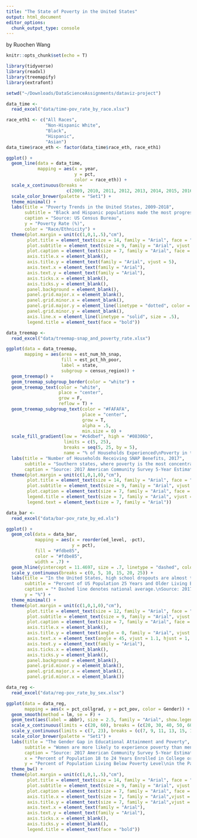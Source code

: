 ```yaml
---
title: "The State of Poverty in the United States"
output: html_document
editor_options: 
  chunk_output_type: console
---
```


by Ruochen Wang

```r
knitr::opts_chunk$set(echo = T)

```

```r
library(tidyverse)
library(readxl)
library(treemapify)
library(extrafont)

setwd("~/Downloads/DataScienceAssignments/dataviz-project")

```

```r

data_time <-
  read_excel("data/time-pov_rate_by_race.xlsx")

race_eth1 <- c("All Races",
               "Non-Hispanic White",
               "Black",
               "Hispanic",
               "Asian")
data_time$race_eth <- factor(data_time$race_eth, race_eth1)

ggplot() +
  geom_line(data = data_time,
            mapping = aes(x = year,
                          y = pct,
                          color = race_eth)) +
  scale_x_continuous(breaks =
                       c(2009, 2010, 2011, 2012, 2013, 2014, 2015, 2016, 2017, 2018)) +
  scale_color_brewer(palette = "Set1") +
  theme_minimal() +
  labs(title = "Poverty Trends in the United States, 2009-2018",
       subtitle = "Black and Hispanic populations made the most progress yet still have above-average poverty rates.",
       caption = "Source: US Census Bureau",
       y = "Poverty Rate (%)",
       color = "Race/Ethnicity") +
  theme(plot.margin = unit(c(1,0,1,.5),"cm"),
        plot.title = element_text(size = 14, family = "Arial", face = "bold", vjust = 2),
        plot.subtitle = element_text(size = 9, family = "Arial", vjust = 2),
        plot.caption = element_text(size = 7, family = "Arial", face = "italic", vjust = -4, hjust = 1),
        axis.title.x = element_blank(),
        axis.title.y = element_text(family = "Arial", vjust = 5),
        axis.text.x = element_text(family = "Arial"),
        axis.text.y = element_text(family = "Arial"),
        axis.ticks.x = element_blank(),
        axis.ticks.y = element_blank(),
        panel.background = element_blank(),
        panel.grid.major.x = element_blank(),
        panel.grid.minor.x = element_blank(),
        panel.grid.major.y = element_line(linetype = "dotted", color = "gray"),
        panel.grid.minor.y = element_blank(),
        axis.line.x = element_line(linetype = "solid", size = .5),
        legend.title = element_text(face = "bold"))

```


```r

data_treemap <-
  read_excel("data/treemap-snap_and_poverty_rate.xlsx")

ggplot(data = data_treemap,
       mapping = aes(area = est_num_hh_snap,
                     fill = est_pct_hh_poor,
                     label = state,
                     subgroup = census_region)) +
  geom_treemap() +
  geom_treemap_subgroup_border(color = "white") +
  geom_treemap_text(color = "white",
                    place = "center",
                    grow = F,
                    reflow = T) +
  geom_treemap_subgroup_text(color = "#FAFAFA",
                             place = "center",
                             grow = T,
                             alpha = .5,
                             min.size = 0) +
  scale_fill_gradient(low = "#c6dbef", high = "#08306b",
                      limits = c(5, 25),
                      breaks = seq(5, 25, by = 5),
                      name = "% of Households Experienced\nPoverty in the Past 12 Months") +
  labs(title = "Number of Households Receiving SNAP Benefits, 2017",
       subtitle = "Southern states, where poverty is the most concentrated among census regions, held the most families receiving food stamps\nin 2017.",
       caption = "Source: 2017 American Community Survey 5-Year Estimates, US Census Bureau") +
  theme(plot.margin = unit(c(1,0,1,0),"cm"),
        plot.title = element_text(size = 14, family = "Arial", face = "bold", vjust = 2),
        plot.subtitle = element_text(size = 9, family = "Arial", vjust = 2),
        plot.caption = element_text(size = 7, family = "Arial", face = "italic", vjust = -2, hjust = 0),
        legend.title = element_text(size = 7, family = "Arial", vjust = 4),
        legend.text = element_text(size = 7, family = "Arial"))

```


```r

data_bar <-
  read_excel("data/bar-pov_rate_by_ed.xls")

ggplot() +
  geom_col(data = data_bar,
           mapping = aes(x = reorder(ed_level, -pct),
                         y = pct),
           fill = "#fdbe85",
           color = "#fdbe85",
           width = .7) +
  geom_hline(yintercept = 11.4697, size = .7, linetype = "dashed", color = "#8c2d04") +
  scale_y_continuous(breaks = c(0, 5, 10, 15, 20, 25)) +
  labs(title = "In the United States, high school dropouts are almost twice as likely to experience\npoverty as their peers with a high school diploma",
       subtitle = "Percent of US Population 25 Years and Older Living Below Poverty Level in the Past 12 Months, 2017",
       caption = "* Dashed line denotes national average.\nSource: 2017 American Community Survey 5-Year Estimates, US Census Bureau",
       y = "%") +
  theme_minimal() +
  theme(plot.margin = unit(c(1,0,1,0),"cm"),
        plot.title = element_text(size = 12, family = "Arial", face = "bold", vjust = 3),
        plot.subtitle = element_text(size = 9, family = "Arial", vjust = 3),
        plot.caption = element_text(size = 7, family = "Arial", face = "italic", vjust = -2, hjust = 0),
        axis.title.x = element_blank(),
        axis.title.y = element_text(angle = 0, family = "Arial", vjust = .5),
        axis.text.x = element_text(angle = 45, vjust = 1.1, hjust = 1, family = "Arial"),
        axis.text.y = element_text(family = "Arial"),
        axis.ticks.x = element_blank(),
        axis.ticks.y = element_blank(),
        panel.background = element_blank(),
        panel.grid.minor.y = element_blank(),
        panel.grid.major.x = element_blank(),
        panel.grid.minor.x = element_blank())

```


```r

data_reg <-
  read_excel("data/reg-pov_rate_by_sex.xlsx")

ggplot(data = data_reg,
       mapping = aes(x = pct_collgrad, y = pct_pov, color = Gender)) +
  geom_smooth(method = lm, se = F) +
  geom_text(aes(label = abbr), size = 2.5, family = "Arial", show.legend = F) +
  scale_x_continuous(limits = c(20, 60), breaks = (c(20, 30, 40, 50, 60))) +
  scale_y_continuous(limits = c(7, 23), breaks = (c(7, 9, 11, 13, 15, 17, 19, 21, 23))) +
  scale_color_brewer(palette = "Set1") +
  labs(title = "The Gender Gap in Educational Attainment and Poverty",
       subtitle = "Women are more likely to experience poverty than men with similar education levels. The poverty reduction\neffect of education is also greater for men than for women.",
       caption = "Source: 2017 American Community Survey 5-Year Estimates, US Census Bureau",
       x = "Percent of Population 18 to 24 Years Enrolled in College or Graduate School, 2017",
       y = "Percent of Population Living Below Poverty Level\nin the Past 12 Months, 2017") +
  theme_bw() +
  theme(plot.margin = unit(c(1,0,1,.5),"cm"),
        plot.title = element_text(size = 14, family = "Arial", face = "bold", vjust = 2),
        plot.subtitle = element_text(size = 9, family = "Arial", vjust = 2),
        plot.caption = element_text(size = 7, family = "Arial", face = "italic", vjust = -4, hjust = 0),
        axis.title.x = element_text(size = 7, family = "Arial",vjust = -1),
        axis.title.y = element_text(size = 7, family = "Arial",vjust = 3),
        axis.text.x = element_text(family = "Arial"),
        axis.text.y = element_text(family = "Arial"),
        axis.ticks.x = element_blank(),
        axis.ticks.y = element_blank(),
        legend.title = element_text(face = "bold"))

```
